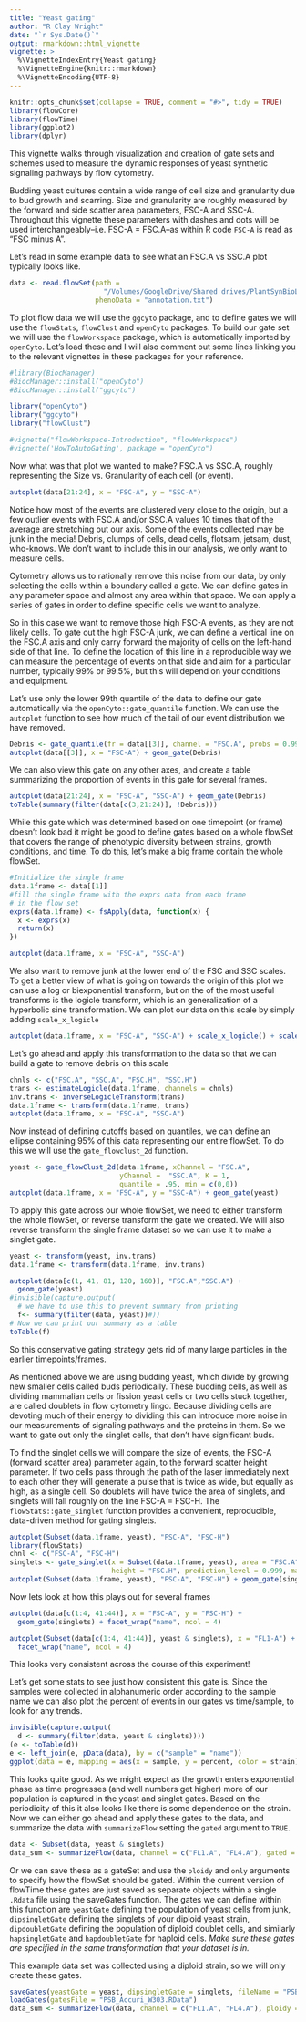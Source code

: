 ```yaml
---
title: "Yeast gating"
author: "R Clay Wright"
date: "`r Sys.Date()`"
output: rmarkdown::html_vignette
vignette: >
  %\VignetteIndexEntry{Yeast gating}
  %\VignetteEngine{knitr::rmarkdown}
  %\VignetteEncoding{UTF-8}
---
```

```r
knitr::opts_chunk$set(collapse = TRUE, comment = "#>", tidy = TRUE)
library(flowCore)
library(flowTime)
library(ggplot2)
library(dplyr)
```

This vignette walks through visualization and creation of gate sets and schemes used to measure the dynamic responses of yeast synthetic signaling pathways by flow cytometry. 

Budding yeast cultures contain a wide range of cell size and granularity due to bud growth and scarring. Size and granularity are roughly measured by the forward and side scatter area parameters, FSC-A and SSC-A. Throughout this vignette these parameters with dashes and dots will be used interchangeably--i.e. FSC-A = FSC.A--as within R code `FSC-A` is read as "FSC minus A".

Let's read in some example data to see what an FSC.A vs SSC.A plot typically looks like.

```r
data <- read.flowSet(path = 
                       "/Volumes/GoogleDrive/Shared drives/PlantSynBioLab/Data/Mahbub/FlowSets/20200614_AFB_epistasis", 
                     phenoData = "annotation.txt")
```

To plot flow data we will use the `ggcyto` package, and to define gates we will use the `flowStats`, `flowClust` and `openCyto` packages. To build our gate set we will use the `flowWorkspace` package, which is automatically imported by `openCyto`. Let's load these and I will also comment out some lines linking you to the relevant vignettes in these packages for your reference. 
```r
#library(BiocManager)
#BiocManager::install("openCyto")
#BiocManager::install("ggcyto")

library("openCyto")
library("ggcyto")
library("flowClust")

#vignette("flowWorkspace-Introduction", "flowWorkspace")
#vignette('HowToAutoGating', package = "openCyto")

```

Now what was that plot we wanted to make? FSC.A vs SSC.A, roughly representing the Size vs. Granularity of each cell (or event).
```r
autoplot(data[21:24], x = "FSC-A", y = "SSC-A") 
```
Notice how most of the events are clustered very close to the origin, but a few outlier events with FSC.A and/or SSC.A values 10 times that of the average are stretching out our axis. Some of the events collected may be junk in the media! Debris, clumps of cells, dead cells, flotsam, jetsam, dust, who-knows. We don't want to include this in our analysis, we only want to measure cells.

Cytometry allows us to rationally remove this noise from our data, by only selecting the cells within a boundary called a gate. We can define gates in any parameter space and almost any area within that space. We can apply a series of gates in order to define specific cells we want to analyze. 

So in this case we want to remove those high FSC-A events, as they are not likely cells. To gate out the high FSC-A junk, we can define a vertical line on the FSC.A axis and only carry forward the majority of cells on the left-hand side of that line. To define the location of this line in a reproducible way we can measure the percentage of events on that side and aim for a particular number, typically 99% or 99.5%, but this will depend on your conditions and equipment. 

Let's use only the lower 99th quantile of the data to define our gate automatically via the `openCyto::gate_quantile` function. We can use the `autoplot` function to see how much of the tail of our event distribution we have removed.
```r
Debris <- gate_quantile(fr = data[[3]], channel = "FSC.A", probs = 0.99, filterId = "Debris")
autoplot(data[[3]], x = "FSC-A") + geom_gate(Debris)
```

We can also view this gate on any other axes, and create a table summarizing the proportion of events in this gate for several frames. 
```r
autoplot(data[21:24], x = "FSC-A", "SSC-A") + geom_gate(Debris)
toTable(summary(filter(data[c(3,21:24)], !Debris)))
```


While this gate which was determined based on one timepoint (or frame) doesn't look bad it might be good to define gates based on a whole flowSet that covers the range of phenotypic diversity between strains, growth conditions, and time. To do this, let's make a big frame contain the whole flowSet.
```r
#Initialize the single frame
data.1frame <- data[[1]]
#fill the single frame with the exprs data from each frame 
# in the flow set
exprs(data.1frame) <- fsApply(data, function(x) {
  x <- exprs(x)
  return(x)
})

autoplot(data.1frame, x = "FSC-A", "SSC-A")
```
We also want to remove junk at the lower end of the FSC and SSC scales. To get a better view of what is going on towards the origin of this plot we can use a log or biexponential transform, but on the of the most useful transforms is the logicle transform, which is an generalization of a hyperbolic sine transformation. We can plot our data on this scale by simply adding `scale_x_logicle`

```r
autoplot(data.1frame, x = "FSC-A", "SSC-A") + scale_x_logicle() + scale_y_logicle()
```

Let's go ahead and apply this transformation to the data so that we can build a gate to remove debris on this scale
```r
chnls <- c("FSC.A", "SSC.A", "FSC.H", "SSC.H")
trans <- estimateLogicle(data.1frame, channels = chnls)
inv.trans <- inverseLogicleTransform(trans)
data.1frame <- transform(data.1frame, trans)
autoplot(data.1frame, x = "FSC-A", "SSC-A")
```

Now instead of defining cutoffs based on quantiles, we can define an ellipse containing 95% of this data representing our entire flowSet. To do this we will use the `gate_flowclust_2d` function.


```r
yeast <- gate_flowClust_2d(data.1frame, xChannel = "FSC.A", 
                           yChannel =  "SSC.A", K = 1, 
                           quantile = .95, min = c(0,0))
autoplot(data.1frame, x = "FSC-A", y = "SSC-A") + geom_gate(yeast)

```
To apply this gate across our whole flowSet, we need to either transform the whole flowSet, or reverse transform the gate we created. We will also reverse transform the single frame dataset so we can use it to make a singlet gate. 
```r
yeast <- transform(yeast, inv.trans)
data.1frame <- transform(data.1frame, inv.trans)
```

```r
autoplot(data[c(1, 41, 81, 120, 160)], "FSC.A","SSC.A") + 
  geom_gate(yeast)
#invisible(capture.output( 
  # we have to use this to prevent summary from printing
  f<- summary(filter(data, yeast))#))
# Now we can print our summary as a table
toTable(f)
```
So this conservative gating strategy gets rid of many large particles in the earlier timepoints/frames. 


As mentioned above we are using budding yeast, which divide by growing new smaller cells called buds periodically. These budding cells, as well as dividing mammalian cells or fission yeast cells or two cells stuck together, are called doublets in flow cytometry lingo. Because dividing cells are devoting much of their energy to dividing this can introduce more noise in our measurements of signaling pathways and the proteins in them. So we want to gate out only the singlet cells, that don't have significant buds. 

To find the singlet cells we will compare the size of events, the FSC-A (forward scatter area) parameter again, to the forward scatter height parameter. If two cells pass through the path of the laser immediately next to each other they will generate a pulse that is twice as wide, but equally as high, as a single cell. So doublets will have twice the area of singlets, and singlets will fall roughly on the line  FSC-A = FSC-H. The `flowStats::gate_singlet` function provides a convenient, reproducible, data-driven method for gating singlets.  
```r
autoplot(Subset(data.1frame, yeast), "FSC-A", "FSC-H")
library(flowStats)
chnl <- c("FSC-A", "FSC-H")
singlets <- gate_singlet(x = Subset(data.1frame, yeast), area = "FSC.A",
                         height = "FSC.H", prediction_level = 0.999, maxit = 20)
autoplot(Subset(data.1frame, yeast), "FSC-A", "FSC-H") + geom_gate(singlets)
```

Now lets look at how this plays out for several frames

```r
autoplot(data[c(1:4, 41:44)], x = "FSC-A", y = "FSC-H") + 
  geom_gate(singlets) + facet_wrap("name", ncol = 4)

autoplot(Subset(data[c(1:4, 41:44)], yeast & singlets), x = "FL1-A") + 
  facet_wrap("name", ncol = 4) 
```

This looks very consistent across the course of this experiment!

Let's get some stats to see just how consistent this gate is. Since the samples were collected in alphanumeric order according to the sample name we can also plot the percent of events in our gates vs time/sample, to look for any trends. 

```r
invisible(capture.output(
  d <- summary(filter(data, yeast & singlets))))
(e <- toTable(d))
e <- left_join(e, pData(data), by = c("sample" = "name"))
ggplot(data = e, mapping = aes(x = sample, y = percent, color = strain)) + geom_point()
```

This looks quite good. As we might expect as the growth enters exponential phase as time progresses (and well numbers get higher) more of our population is captured in the yeast and singlet gates. Based on the periodicity of this it also looks like there is some dependence on the strain. Now we can either go ahead and apply these gates to the data, and summarize the data with `summarizeFlow` setting the `gated` argument to `TRUE`.

```r
data <- Subset(data, yeast & singlets)
data_sum <- summarizeFlow(data, channel = c("FL1.A", "FL4.A"), gated = TRUE)
```

Or we can save these as a gateSet and use the `ploidy` and `only` arguments to specify how the flowSet should be gated. Within the current version of flowTime these gates are just saved as separate objects within a single `.Rdata` file using the saveGates function. The gates we can define within this function are `yeastGate` defining the population of yeast cells from junk, `dipsingletGate` defining the singlets of your diploid yeast strain, `dipdoubletGate` defining the population of diploid doublet cells, and similarly `hapsingletGate` and `hapdoubletGate` for haploid cells. *Make sure these gates are specified in the same transformation that your dataset is in.*

This example data set was collected using a diploid strain, so we will only create these gates.
```r
saveGates(yeastGate = yeast, dipsingletGate = singlets, fileName = "PSB_Accuri_W303.RData")
loadGates(gatesFile = "PSB_Accuri_W303.RData")
data_sum <- summarizeFlow(data, channel = c("FL1.A", "FL4.A"), ploidy = "diploid", only = "singlets")
```




